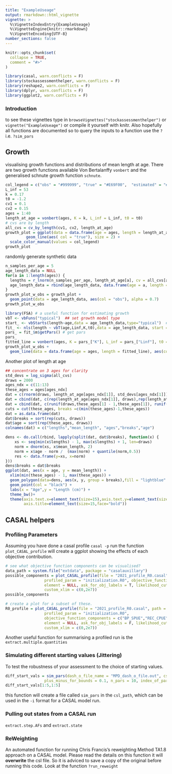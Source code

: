```yaml
---
title: "ExampleUseage"
output: rmarkdown::html_vignette
vignette: >
  %\VignetteIndexEntry{ExampleUseage}
  %\VignetteEngine{knitr::rmarkdown}
  %\VignetteEncoding{UTF-8}
number_sections: false  
---
```


```r
knitr::opts_chunk$set(
  collapse = TRUE,
  comment = "#>"
)
```

```r
library(casal, warn.conflicts = F)
library(stockassessmenthelper, warn.conflicts = F)
library(reshape2, warn.conflicts = F)
library(dplyr, warn.conflicts = F)
library(ggplot2, warn.conflicts = F)
```

### Introduction
to see these vignettes type in `browseVignettes("stockassessmenthelper")` or `vignette("ExampleUseage")` or compile it yourself with knitr. Also hopefully all functions are documented so to query the inputs to a function use the `?` i.e. `?sim_pars`


## Growth
visualising growth functions and distributions of mean length at age. There are two growth functions available Von Bertalanffy `vonbert` and the generalised schnute growth function `schnute`.

```r
col_legend = c("obs" = "#999999", "true" = "#E69F00",  "estimated" = "#56B4E9")
L_inf = 53
k = 0.17
t0 = -1.2
cv1 = 0.1
cv2 = 0.15
ages = 1:40
length_at_age = vonbert(ages, K = k, L_inf = L_inf, t0 = t0)
# cvs are by length
all_cvs = cv_by_length(cv1, cv2, length_at_age)
growth_plot = ggplot(data = data.frame(age = ages, length = length_at_age), aes(x = age, y = length)) +
         geom_line(aes( col = "true"), size = 2) +
  scale_color_manual(values = col_legend)
growth_plot
```


randomly generate synthetic data


```r
n_samples_per_age = 5
age_length_data = NULL
for(a in 1:length(ages)) {
  lengths = r_lnorm(n_samples_per_age, length_at_age[a], cv = all_cvs[a])
  age_length_data = rbind(age_length_data, data.frame(age = a, length = lengths))
}
growth_plot_w_obs = growth_plot +
  geom_point(data = age_length_data, aes(col = "obs"), alpha = 0.7)
growth_plot_w_obs
```

```r
library(FSA) # a useful function for estimating growth
vbT <- vbFuns("typical")  ## set growth model type
start_ <- vbStarts(length~age,data = age_length_data,type="typical")  # start values
fit_ <- nls(length ~ vbT(age,Linf,K,t0),data = age_length_data, start = start_) # optimisation
pars_ = fit_$m$getPars() # get pars
pars_
fitted_line = vonbert(ages, K = pars_["K"], L_inf = pars_["Linf"], t0 = pars_["t0"])
growth_plot_w_obs +
  geom_line(data = data.frame(age = ages, length = fitted_line), aes(col = "estimated"), linetype = "dashed", size = 2)
```


Another plot of length at age


```r
## concentrate on 3 ages for clarity
std_devs = log_sigma(all_cvs)
draws = 2000
ages_ndx = c(11:13)
these_ages = ages[ages_ndx]
dat = c(rnorm(draws, length_at_age[ages_ndx[1]], std_devs[ages_ndx[1]]),rnorm(draws, length_at_age[ages_ndx[2]], std_devs[ages_ndx[2]]),rnorm(draws, length_at_age[ages_ndx[3]], std_devs[ages_ndx[3]]))
dat = cbind(dat, c(rep(length_at_age[ages_ndx[1]], draws),rep(length_at_age[ages_ndx[2]], draws),rep(length_at_age[ages_ndx[3]], draws)))
dat = cbind(dat, c(runif(draws,these_ages[1] - 1,these_ages[1]), runif(draws,these_ages[1],these_ages[2]), runif(draws,these_ages[2],these_ages[3])))
cuts = cut(these_ages, breaks =c(min(these_ages)-1,these_ages))
dat = as.data.frame(dat)
dat$breaks = sort(rep(cuts, draws))
dat$age = sort(rep(these_ages, draws))
colnames(dat) = c("lengths","mean_length", "ages","breaks","age")

dens <- do.call(rbind, lapply(split(dat, dat$breaks), function(x) {
    xs <- seq(min(x$lengths) - 1, max(x$lengths) + 1, len=draws)
    norm = dnorm(xs, x$mean_length, 2)
    norm = x$age - norm /  (max(norm) + quantile(norm,0.5))
    res <- data.frame(y=xs, x=norm)
}))
dens$breaks = dat$breaks
ggplot(dat, aes(x = age, y = mean_length)) +
  xlim(min(these_ages) - 1, max(these_ages)) + 
  geom_polygon(data=dens, aes(x, y, group = breaks),fill = "lightblue" ,alpha = 0.9) +
  geom_point(col = "black") + 
  labs(x = "Age",y = "Length (cm)") + 
  theme_bw()+
  theme(axis.text.x=element_text(size=15),axis.text.y=element_text(size=15),
        axis.title=element_text(size=15,face="bold"))
```



## CASAL helpers
### Profiling Parameters
Assuming you have done a casal profile `casal -p` run the function `plot_CASAL_profile` will create a ggplot showing the effects of each objective contribution.

```r
# see what objective function components can be visualised?
data_path = system.file("extdata", package = "casalauxillary")
possible_components = plot_CASAL_profile(file = "2021_profile_R0.casal", path = data_path, 
                 profiled_param = "initialization.R0", objective_function_components = "all", 
                 element = NULL, ask_for_obj_labels = T, likelihood_cut_off = 100, 
                 custom_xlim = c(0,2e7))
possible_components
```



```r

# create a plot for a subset of these.
R0_profile = plot_CASAL_profile(file = "2021_profile_R0.casal", path = data_path, 
                 profiled_param = "initialization.R0", 
                 objective_function_components = c("BP_SPUE","REC_CPUE" ,"PS_AGE" ,"REC_AGE", "ST_AGE"), 
                 element = NULL, ask_for_obj_labels = F, likelihood_cut_off = 100, 
                 custom_xlim = c(0,2e7))
```

Another useful function for summarising a profiled run is the `extract.multiple.quantities`


### Simulating different starting values (Jittering)
To test the robustness of your assessment to the choice of starting values.

```r
diff_start_vals = sim_pars(dash_o_file_name = "MPD_dash_o_file.out", csl_path = data_path,
                 plus_minus_for_bounds = 0.1, n_pars = 10, index_of_pars_fixed = NULL)
diff_start_vals[1:5,1:5]
```

this function will create a file called `sim_pars` in the `csl_path`, which can be used in the `-i` format for a CASAL model run.



### Pulling out states from a CASAL run

`extract.step.AFs` and `extract.state` 


### ReWeighting
An automated function for running Chris Francis's reweighting Method TA1.8 approach on a CASAL model. Please read the details on this function it will **overwrite** the csl file. So it is adviced to save a copy of the original before running this code. Look at the function `?run_reweight`


